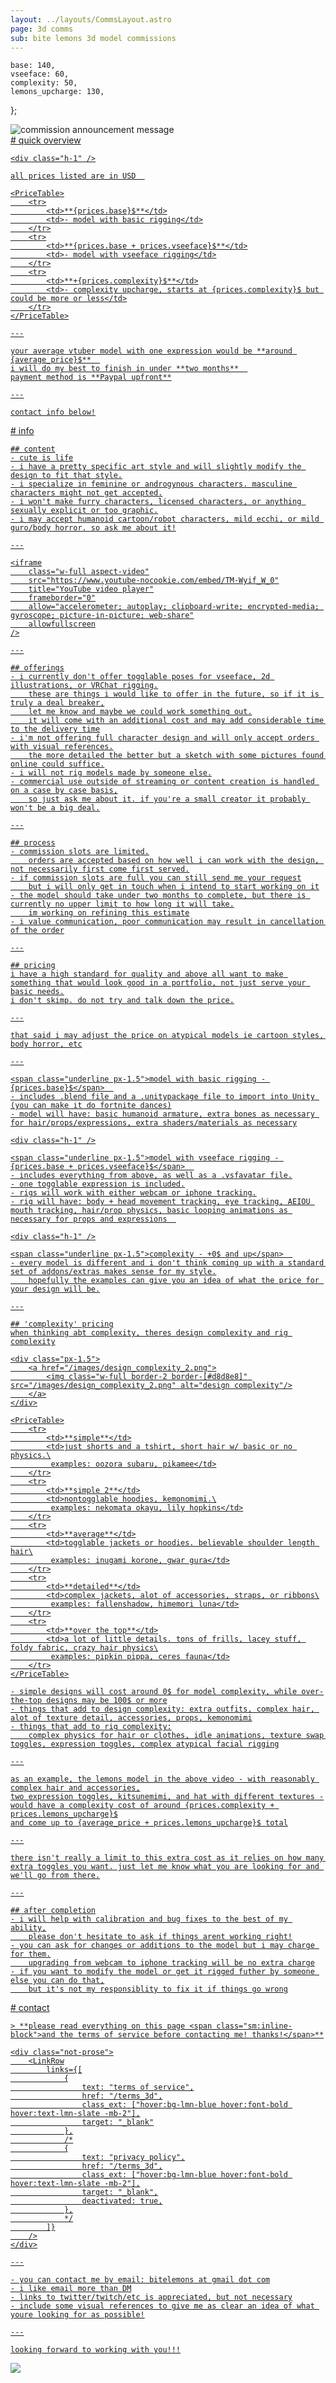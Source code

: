 ```yaml
---
layout: ../layouts/CommsLayout.astro
page: 3d comms
sub: bite lemons 3d model commissions
---
```


    base: 140,
    vseeface: 60,
    complexity: 50,
    lemons_upcharge: 130,
};


<Wide>
    <div class="relative not-prose">
        <img class="z-0" src="/images/comms_announce_web.png" alt="commission announcement message"/>
        <a href="/commissions_3d" class="absolute top-[87%] left-[18%] bottom-[7%] right-[19%]" />
        <div class="z-10 absolute top-[16%] inset-x-[17%] max-w-sm text-xs md:text-lg text-center font-bold">
            <CommissionStatus status="full"/>
        </div>
    </div>
</Wide>

<Section>
    <div class="bg-lmn-blue">
        # quick overview
    </div>

    <div class="h-1" />

    all prices listed are in USD  

    <PriceTable>
        <tr>
            <td>**{prices.base}$**</td>
            <td>- model with basic rigging</td>
        </tr>
        <tr>
            <td>**{prices.base + prices.vseeface}$**</td>
            <td>- model with vseeface rigging</td>
        </tr>
        <tr>
            <td>**+{prices.complexity}$**</td>
            <td>- complexity upcharge, starts at {prices.complexity}$ but could be more or less</td>
        </tr>
    </PriceTable>

    ---

    your average vtuber model with one expression would be **around {average_price}$**  
    i will do my best to finish in under **two months**  
    payment method is **Paypal upfront**

    ---

    contact info below!
</Section>

<Section>
    <div class="bg-lmn-pink">
        # info
    </div>

    ## content
    - cute is life
    - i have a pretty specific art style and will slightly modify the design to fit that style.
    - i specialize in feminine or androgynous characters. masculine characters might not get accepted.
    - i won't make furry characters, licensed characters, or anything sexually explicit or too graphic.
    - i may accept humanoid cartoon/robot characters, mild ecchi, or mild guro/body horror. so ask me about it!

    ---

    <iframe
        class="w-full aspect-video"
        src="https://www.youtube-nocookie.com/embed/TM-Wyif_W_0"
        title="YouTube video player"
        frameborder="0"
        allow="accelerometer; autoplay; clipboard-write; encrypted-media; gyroscope; picture-in-picture; web-share"
        allowfullscreen
    />

    ---

    ## offerings
    - i currently don't offer togglable poses for vseeface, 2d illustrations, or VRChat rigging.
        these are things i would like to offer in the future, so if it is truly a deal breaker,
        let me know and maybe we could work something out.
        it will come with an additional cost and may add considerable time to the delivery time
    - i'm not offering full character design and will only accept orders with visual references.
        the more detailed the better but a sketch with some pictures found online could suffice.
    - i will not rig models made by someone else.
    - commercial use outside of streaming or content creation is handled on a case by case basis,
        so just ask me about it. if you're a small creator it probably won't be a big deal.

    ---

    ## process
    - commission slots are limited.
        orders are accepted based on how well i can work with the design, not necessarily first come first served.
    - if commission slots are full you can still send me your request
        but i will only get in touch when i intend to start working on it
    - the model should take under two months to complete, but there is currently no upper limit to how long it will take.
        im working on refining this estimate
    - i value communication, poor communication may result in cancellation of the order

    ---

    ## pricing
    i have a high standard for quality and above all want to make something that would look good in a portfolio, not just serve your basic needs.
    i don't skimp. do not try and talk down the price.

    ---

    that said i may adjust the price on atypical models ie cartoon styles, body horror, etc

    ---

    <span class="underline px-1.5">model with basic rigging - {prices.base}$</span>  
    - includes .blend file and a .unitypackage file to import into Unity (you can make it do fortnite dances)
    - model will have: basic humanoid armature, extra bones as necessary for hair/props/expressions, extra shaders/materials as necessary

    <div class="h-1" />

    <span class="underline px-1.5">model with vseeface rigging - {prices.base + prices.vseeface}$</span>  
    - includes everything from above, as well as a .vsfavatar file.
    - one togglable expression is included.
    - rigs will work with either webcam or iphone tracking.
    - rig will have: body + head movement tracking, eye tracking, AEIOU mouth tracking, hair/prop physics, basic looping animations as necessary for props and expressions  

    <div class="h-1" />

    <span class="underline px-1.5">complexity - +0$ and up</span>  
    - every model is different and i don't think coming up with a standard set of addons/extras makes sense for my style.
        hopefully the examples can give you an idea of what the price for your design will be.

    ---

    ## 'complexity' pricing
    when thinking abt complexity, theres design complexity and rig complexity

    <div class="px-1.5">
        <a href="/images/design_complexity_2.png">
            <img class="w-full border-2 border-[#d8d8e8]" src="/images/design_complexity_2.png" alt="design complexity"/>
        </a>
    </div>

    <PriceTable>
        <tr>
            <td>**simple**</td>
            <td>just shorts and a tshirt, short hair w/ basic or no physics.\
             examples: oozora subaru, pikamee</td>
        </tr>
        <tr>
            <td>**simple 2**</td>
            <td>nontogglable hoodies, kemonomimi.\
             examples: nekomata okayu, lily hopkins</td>
        </tr>
        <tr>
            <td>**average**</td>
            <td>togglable jackets or hoodies. believable shoulder length hair\
             examples: inugami korone, gwar gura</td>
        </tr>
        <tr>
            <td>**detailed**</td>
            <td>complex jackets, alot of accessories, straps, or ribbons\
             examples: fallenshadow, himemori luna</td>
        </tr>
        <tr>
            <td>**over the top**</td>
            <td>a lot of little details. tons of frills, lacey stuff, foldy fabric, crazy hair physics\
             examples: pipkin pippa, ceres fauna</td>
        </tr>
    </PriceTable>

    - simple designs will cost around 0$ for model complexity, while over-the-top designs may be 100$ or more
    - things that add to design complexity: extra outfits, complex hair, alot of texture detail, accessories, props, kemonomimi
    - things that add to rig complexity:
        complex physics for hair or clothes, idle animations, texture swap toggles, expression toggles, complex atypical facial rigging

    ---

    as an example, the lemons model in the above video - with reasonably complex hair and accessories,
    two expression toggles, kitsunemimi, and hat with different textures -
    would have a complexity cost of around {prices.complexity + prices.lemons_upcharge}$
    and come up to {average_price + prices.lemons_upcharge}$ total

    ---

    there isn't really a limit to this extra cost as it relies on how many extra toggles you want. just let me know what you are looking for and we'll go from there.

    ---

    ## after completion
    - i will help with calibration and bug fixes to the best of my ability,
        please don't hesitate to ask if things arent working right!
    - you can ask for changes or additions to the model but i may charge for them.
        upgrading from webcam to iphone tracking will be no extra charge
    - if you want to modify the model or get it rigged futher by someone else you can do that,
        but it's not my responsiblity to fix it if things go wrong
</Section>

<Section>
    <div class="bg-lmn-green">
        # contact
    </div>

    > **please read everything on this page <span class="sm:inline-block">and the terms of service before contacting me! thanks!</span>**

    <div class="not-prose">
        <LinkRow
            links={[
                {
                    text: "terms of service",
                    href: "/terms_3d",
                    class_ext: ["hover:bg-lmn-blue hover:font-bold hover:text-lmn-slate -mb-2"],
                    target: "_blank"
                },
                /*
                {
                    text: "privacy policy",
                    href: "/terms_3d",
                    class_ext: ["hover:bg-lmn-blue hover:font-bold hover:text-lmn-slate -mb-2"],
                    target: "_blank",
                    deactivated: true,
                },
                */
            ]}
        />
    </div>

    ---

    - you can contact me by email: bitelemons at gmail dot com
    - i like email more than DM
    - links to twitter/twitch/etc is appreciated, but not necessary
    - include some visual references to give me as clear an idea of what youre looking for as possible!

    ---

    looking forward to working with you!!!
</Section>

<div class="not-prose">
    <a href="/images/mugi_salute.png">
        <img class="drop-shadow" src="/images/mugi_salute_crop.png" />
    </a>
</div>